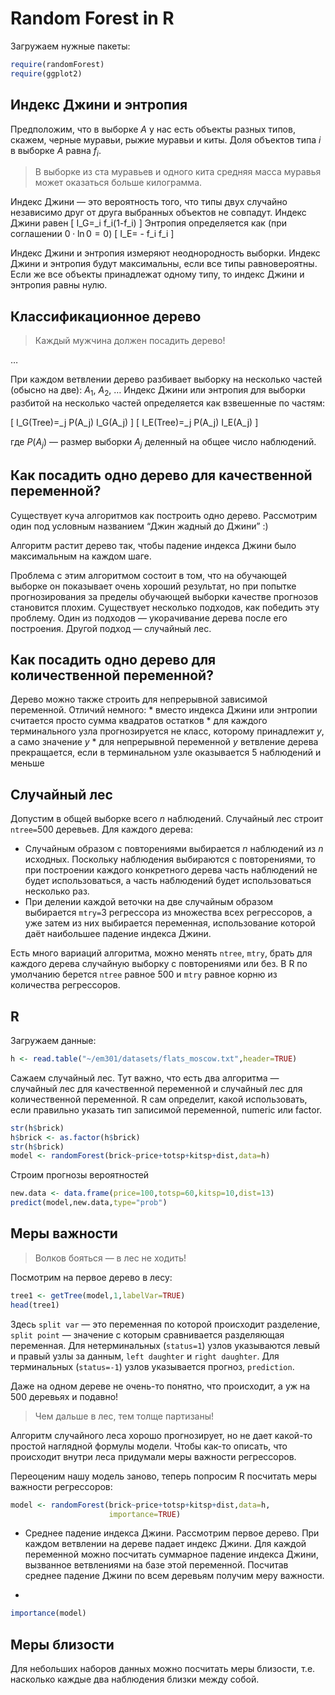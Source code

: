 Random Forest in R
==================

Загружаем нужные пакеты:
```r
require(randomForest)
require(ggplot2)
```




## Индекс Джини и энтропия

Предположим, что в выборке $A$ у нас есть объекты разных типов, скажем, черные муравьи, рыжие муравьи и киты. Доля объектов типа $i$ в выборке $A$ равна $f_i$.


> В выборке из ста муравьев и одного кита средняя масса муравья может оказаться больше килограмма.

Индекс Джини --- это вероятность того, что типы двух случайно независимо друг от друга выбранных объектов не совпадут. Индекс Джини равен
\[
I_G=\sum_i f_i(1-f_i)
\]
Энтропия определяется как (при соглашении $0 \cdot \ln 0=0$)
\[
I_E= - \sum f_i \ln f_i
\]

Индекс Джини и энтропия измеряют неоднородность выборки. Индекс Джини и энтропия будут максимальны, если все типы равновероятны. Если же все объекты принадлежат одному типу, то индекс Джини и энтропия равны нулю.

## Классификационное дерево

> Каждый мужчина должен посадить дерево!

...

При каждом ветвлении дерево разбивает выборку на несколько частей (обысно на две): $A_1$, $A_2$, ... Индекс Джини или энтропия для выборки разбитой на несколько частей определяется как взвешенные по частям:

\[
I_G(Tree)=\sum_j P(A_j) \cdot I_G(A_j)
\]
\[
I_E(Tree)=\sum_j P(A_j) \cdot I_E(A_j)
\]

где $P(A_j)$ --- размер выборки $A_j$ деленный на общее число наблюдений.

## Как посадить одно дерево для качественной переменной?

Существует куча алгоритмов как построить одно дерево. Рассмотрим один под условным названием "Джин жадный до Джини" :)

Алгоритм растит дерево так, чтобы падение индекса Джини было максимальным на каждом шаге.

Проблема с этим алгоритмом состоит в том, что на обучающей выборке он показывает очень хороший результат, но при попытке прогнозирования за пределы обучающей выборки качестве прогнозов становится плохим. Существует несколько подходов, как победить эту проблему. Один из подходов --- укорачивание дерева после его построения. Другой подход --- случайный лес.

## Как посадить одно дерево для количественной переменной?

Дерево  можно также строить для непрерывной зависимой переменной. Отличий немного:
* вместо индекса Джини или энтропии считается просто сумма квадратов остатков
* для каждого терминального узла прогнозируется не класс, которому принадлежит $y$, а само значение $y$
* для непрерывной переменной $y$ ветвление дерева прекращается, если в терминальном узле оказывается 5 наблюдений и меньше


## Случайный лес

Допустим в общей выборке всего $n$ наблюдений. 
Случайный лес строит `ntree=`500 деревьев. Для каждого дерева:

* Случайным образом с повторениями выбирается $n$ наблюдений из $n$ исходных. Поскольку наблюдения выбираются с повторениями, то при построении каждого конкретного дерева часть наблюдений не будет использоваться, а часть наблюдений будет использоваться несколько раз.
* При делении каждой веточки на две случайным образом выбирается `mtry=`3 регрессора из множества всех регрессоров, а уже затем из них выбирается переменная, использование которой даёт наибольшее падение индекса Джини.

Есть много вариаций алгоритма, можно менять `ntree`, `mtry`, брать для каждого дерева случайную выборку с повторениями или без. В R по умолчанию берется `ntree` равное 500 и `mtry` равное корню из количества регрессоров. 


## R

Загружаем данные:
```r
h <- read.table("~/em301/datasets/flats_moscow.txt",header=TRUE)
```

Сажаем случайный лес. Тут важно, что есть два алгоритма --- случайный лес для качественной переменной и случайный лес для количественной переменной. R сам определит, какой использовать, если правильно указать тип записимой переменной, numeric или factor. 
```r
str(h$brick)
h$brick <- as.factor(h$brick)
str(h$brick)
model <- randomForest(brick~price+totsp+kitsp+dist,data=h)
```

Строим прогнозы вероятностей
```r
new.data <- data.frame(price=100,totsp=60,kitsp=10,dist=13)
predict(model,new.data,type="prob")
```


## Меры важности

> Волков бояться --- в лес не ходить!

Посмотрим на первое дерево в лесу:

```r
tree1 <- getTree(model,1,labelVar=TRUE)
head(tree1)
```

Здесь `split var` --- это переменная по которой происходит разделение, `split point` --- значение с которым сравнивается разделяющая переменная. Для нетерминальных (`status=1`) узлов указываются левый и правый узлы за данным, `left daughter` и `right daughter`. Для терминальных (`status=-1`) узлов указывается прогноз, `prediction`.

Даже на одном дереве не очень-то понятно, что происходит, а уж на 500 деревьях и подавно! 

> Чем дальше в лес, тем толще партизаны!

Алгоритм случайного леса хорошо прогнозирует, но не дает какой-то простой наглядной формулы модели. Чтобы как-то описать, что происходит внутри леса придумали меры важности регрессоров.

Переоценим нашу модель заново, теперь попросим R посчитать меры важности регрессоров:
```r
model <- randomForest(brick~price+totsp+kitsp+dist,data=h,
                      importance=TRUE)
```


* Среднее падение индекса Джини. Рассмотрим первое дерево. При каждом ветвлении на дереве падает индекс Джини. Для каждой переменной можно посчитать суммарное падение индекса Джини, вызванное ветвлениями на базе этой переменной. Посчитав среднее падение Джини по всем деревьям получим меру важности. 




* 

```r
importance(model)
```



## Меры близости

Для небольших наборов данных можно посчитать меры близости, т.е. насколько каждые два наблюдения близки между собой. 



